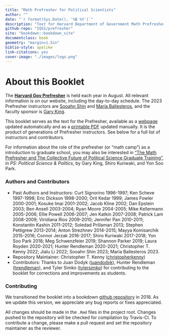 ```yaml
--- 
title: "Math Prefresher for Political Scientists"
author: ""
date: "`r format(Sys.Date(), '%B %Y')`"
description: "Text for Harvard Department of Government Math Prefresher"
github-repo: "IQSS/prefresher"
site: "bookdown::bookdown_site"
documentclass: book
geometry: "margin=1.5in"
biblio-style: apalike
link-citations: yes
cover-image: "./images/logo.png"
---
```

# About this Booklet {-}

The [__Harvard Gov Prefresher__](https://projects.iq.harvard.edu/prefresher) is held each year in August. All relevant information is on our website, including the day-to-day schedule. The 2023 Prefresher instructors are [Sooahn Shin](http://sooahnshin.com/) and [María Ballesteros](https://scholar.harvard.edu/mariaballesteros/home), and the faculty sponsor is  [Gary King](https://gking.harvard.edu).

This booklet serves as the text for the Prefresher, available as a [webpage](https://iqss.github.io/prefresher/) updated automatically and as a [printable PDF](https://github.com/IQSS/prefresher/releases) updated manually. It is the product of generations of Prefresher instructors. See below for a full list of instructors and contributors. 

For information about the role of the prefresher (or "math camp") as a introduction to graduate school, you  may also be interested in ["The Math Prefresher and The Collective Future of Political Science Graduate Training"](https://gking.harvard.edu/prefresher), in _PS: Political Science & Politics_, by Gary King, Shiro Kuriwaki, and Yon Soo Park.


### Authors and Contributors {-}

- Past Authors and Instructors:  Curt Signorino 1996-1997; Ken Scheve 1997-1998; Eric Dickson 1998-2000; Orit Kedar 1999; James Fowler 2000-2001; Kosuke Imai 2001-2002; Jacob Kline 2002; Dan Epstein 2003; Ben Ansell 2003-2004; Ryan Moore 2004-2005; Mike Kellermann 2005-2006; Ellie Powell 2006-2007; Jen Katkin 2007-2008; Patrick Lam 2008-2009; Viridiana Rios 2009-2010; Jennifer Pan 2010-2011; Konstantin Kashin 2011-2012; Soledad Prillaman 2013; Stephen Pettigrew 2013-2014; Anton Strezhnev 2014-2015; Mayya Komisarchik 2015-2016; Connor Jerzak 2016-2017; Shiro Kuriwaki 2017-2018; Yon Soo Park 2018; Meg Schwenzfeier 2019; Shannon Parker 2019; Laura Royden 2020-2021; Hunter Rendleman 2020-2021; Christopher T. Kenny 2022; Jialu Li 2022; Sooahn Shin 2023; María Ballesteros 2023.
- Repository Maintainer: Christopher T. Kenny ([christopherkenny](https://github.com/christopherkenny))
- Contributors: Thanks to Juan Dodyk ([juandodyk](https://github.com/juandodyk)), Hunter Rendleman ([hrendleman](https://github.com/hrendleman)), and Tyler Simko ([tylersimko](https://github.com/tylersimko)) for contributing to the booklet for corrections and improvements as students.


### Contributing {-}

We transitioned the booklet into a bookdown [github repository](https://github.com/IQSS/prefresher) in 2018.  As we update this version, we appreciate any bug reports or fixes appreciated. 

All changes should be made in the `.Rmd` files in the project root. Changes pushed to the repository will be checked for compilation by Travis-CI. To contribute a change, please make a pull request and set the repository maintainer as the reviewer.
